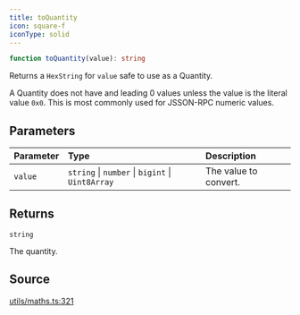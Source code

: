 ```yaml
---
title: toQuantity
icon: square-f
iconType: solid
---
```


```ts
function toQuantity(value): string
```

Returns a `HexString` for `value` safe to use as a Quantity.

A Quantity does not have and leading 0 values unless the value is the literal value `0x0`. This is most commonly used
for JSSON-RPC numeric values.

## Parameters

| Parameter | Type | Description |
| :------ | :------ | :------ |
| `value` | `string` \| `number` \| `bigint` \| `Uint8Array` | The value to convert. |

## Returns

`string`

The quantity.

## Source

[utils/maths.ts:321](https://github.com/dominant-strategies/quais.js/blob/645041739db20c79ffe7730b79d42c9644eae500/src/utils/maths.ts#L321)
